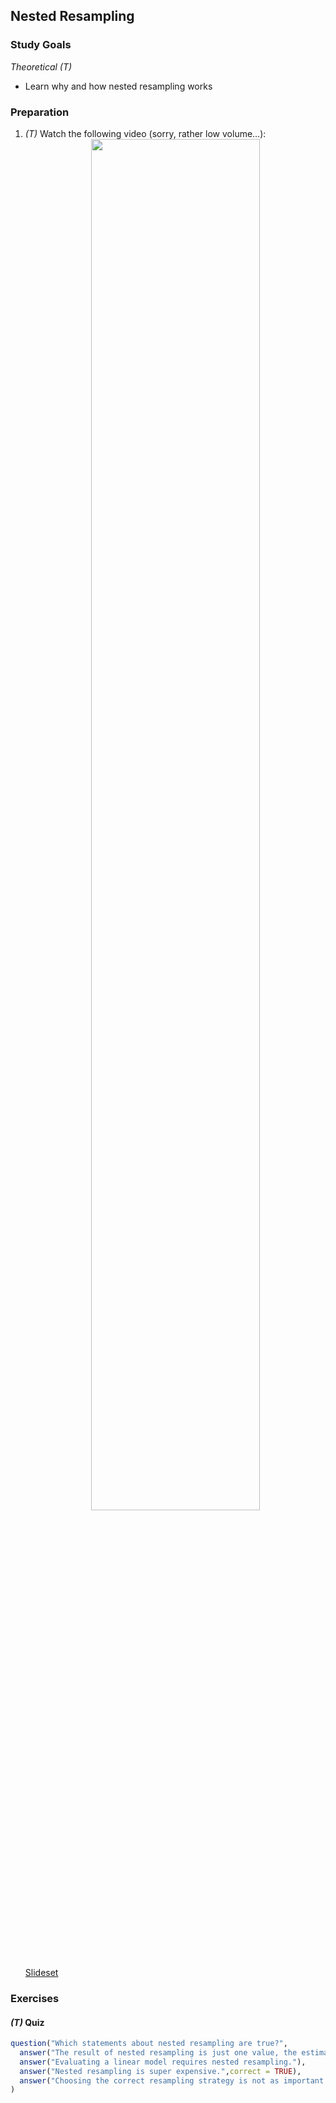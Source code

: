 ## Nested Resampling

### Study Goals

*Theoretical (T)*

- Learn why and how nested resampling works

### Preparation

1.  *(T)* Watch the following video  (sorry, rather low volume...):
    <center>
    ![](https://www.youtube.com/watch?v=pFWVIGPpupk&t=0s&index=3&list=PLMyWaJl2LoXyhFvMjtbBGs0Pi8khHbKm3){width="75%"}
    </center>
    <a href="https://github.com/compstat-lmu/lecture_i2ml/blob/master/slides-pdf/slides-cart2.pdf" target="_blank">Slideset</a>


### Exercises

#### *(T)* Quiz

```r
question("Which statements about nested resampling are true?",
  answer("The result of nested resampling is just one value, the estimated generalization error.", correct = TRUE),
  answer("Evaluating a linear model requires nested resampling."),
  answer("Nested resampling is super expensive.",correct = TRUE),
  answer("Choosing the correct resampling strategy is not as important as choosing the correct model.")
)
```